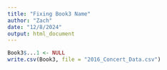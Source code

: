 ```yaml
---
title: "Fixing Book3 Name"
author: "Zach"
date: "12/8/2024"
output: html_document
---
```


```r
Book3$...1 <- NULL
write.csv(Book3, file = "2016_Concert_Data.csv")
```

